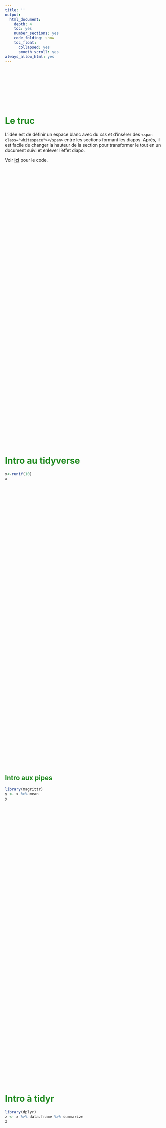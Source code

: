 ```yaml
---
title: ''
output:
  html_document:
    depth: 4
    toc: yes
    number_sections: yes
    code_folding: show
    toc_float:
      collapsed: yes
      smooth_scroll: yes
always_allow_html: yes
---
```


<!-- the style section defines the css code -->

<style>

.whitespace { 
  display:inline-block; 
  height: 20cm;
}

h1.title, h1, h2, h3, h4, h5, h6 {
  margin-top: 0cm;
  padding-top: 4cm; /* will go to the top of the padding when clicking sections*/
  color: ForestGreen;
  font-weight: bold;
}

#TOC {
  color: black; 
  border: none;
}

</style>


# Le truc

L'idée est de définir un espace blanc avec du *css* et d'insérer des `<span class="whitespace"></span>` entre les sections formant les diapos. Après, il est facile de changer la hauteur de la section pour transformer le tout en un document suivi et enlever l'effet diapo.

Voir [**ici**](https://github.com/frousseu/frousseu.github.io/blob/master/misc/exampleGab.Rmd) pour le code.

<span class="whitespace"></span>

# Intro au tidyverse

```r
x<-runif(10)
x
```

<span class="whitespace"></span>

## Intro aux pipes

```r
library(magrittr)
y <- x %>% mean
y
```

<span class="whitespace"></span>

# Intro à tidyr

```r
library(dplyr)
z <- x %>% data.frame %>% summarize
z
```

<span class="whitespace"></span>

## Intro à purrr

```r
library(dplyr)
z <- x %>% data.frame %>% summarize
z
```


